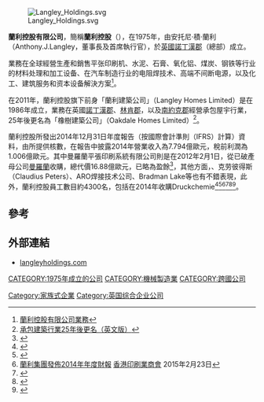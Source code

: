 [[File:Langley_Holdings.svg|thumb]]


'''蘭利控股有限公司'''，簡稱'''蘭利控股'''（'''{{lang-en|Langley Holdings plc}}'''），在1975年，由安托尼·積·蘭利（Anthony.J.Langley，董事長及首席執行官），於[[英國|英國]][[諾丁漢郡|諾丁漢郡]]（總部）成立。

業務在全球經營生產和銷售平张印刷机、水泥、石膏、氧化铝、煤炭、钢铁等行业的材料处理和加工设备、在汽车制造行业的电阻焊技术、高端不间断电源，以及化工、建筑服务和资本设备解決方案<ref>[http://www.langleyholdings.com/zh-CN/4507/-a-sas-ef-e 蘭利控股有限公司業務]{{Dead link|date=2020年3月 |bot=InternetArchiveBot |fix-attempted=yes }}</ref>。

在2011年，蘭利控股旗下前身「蘭利建築公司」（Langley Homes Limited）是在1986年成立，業務在英國[[諾丁漢郡|諾丁漢郡]]、[[林肯郡|林肯郡]]，以及[[南約克郡|南約克郡]]經營承包屋宇行業，25年後更名為「橡樹建築公司」（Oakdale Homes Limited）<REF>
[http://www.langleyholdings.com/zh-CN/news/142/house-builder-changes-name-after-25-years 承包建築行業25年後更名（英文版）]{{Dead link|date=2020年3月 |bot=InternetArchiveBot |fix-attempted=yes }}
</REF>。

蘭利控股所發出2014年12月31日年度報告（按國際會計準則（IFRS）計算）資料，由{{link-en|史密夫威廉遜會計師事務所|Smith & Williamson|}}所提供核數，在報告中披露2014年營業收入為7.794億歐元，稅前利潤為1.006億歐元。其中曼羅蘭平張印刷系統有限公司則是在2012年2月1日，從已破產母公司[[曼羅蘭|曼羅蘭]]收購，總代價16.88億歐元，已略為盈餘<ref>{{Cite web |url=http://www.langleyholdings.com/zh-CN/news/58/langley-group-behind-takeover-of-manroland-sheetfed |title=棋高一著 蘭利集團接收曼羅蘭平張印刷（英文版） |access-date=2015-10-26 |archive-url=https://web.archive.org/web/20160304214852/http://www.langleyholdings.com/zh-CN/news/58/langley-group-behind-takeover-of-manroland-sheetfed |archive-date=2016-03-04 |dead-url=yes }}</ref>，其他方面，{{link-de|皮勒集團|Piller (Unternehmen)|}}、克劳彼得斯（Claudius Peters）、ARO焊接技术公司、Bradman Lake等也有不錯表現，此外，蘭利控股員工數目約4300名，包括在2014年收購Druckchemie<ref>{{Cite web |url=http://www.cms-hs.com/PM_DruckChemie_14_11_2014 |title=CMS律師事務所成功把Druckchemie出售給蘭利控股有限公司（德文） |access-date=2015-10-26 |archive-date=2016-06-19 |archive-url=https://web.archive.org/web/20160619183953/http://www.cms-hs.com/PM_DruckChemie_14_11_2014 |dead-url=no }}</ref><ref>{{Cite web |url=http://www.cms-hs.com/PR_DruckChemie_14_11_2014_en |title=CMS律師事務所成功把Druckchemie出售給蘭利控股有限公司（英文） |access-date=2015-10-26 |archive-date=2016-03-04 |archive-url=https://web.archive.org/web/20160304205802/http://www.cms-hs.com/PR_DruckChemie_14_11_2014_en |dead-url=no }}</ref><ref>[http://www.hkprinters.org/news/news.asp?sub_id=8139 蘭利集團發佈2014年年度財報] {{Wayback|url=http://www.hkprinters.org/news/news.asp?sub_id=8139 |date=20200328064943 }}[[香港印刷業商會|香港印刷業商會]] 2015年2月23日</ref><ref>{{Cite web |url=http://www.langleyholdings.com/zh-CN/news/515/a-a-e-a-a-a-f2014a-1-a-1-ao-e-aes |title=蘭利集團發佈2014年年度財報 |access-date=2015-10-26 |archive-url=https://web.archive.org/web/20160304214039/http://www.langleyholdings.com/zh-CN/news/515/a-a-e-a-a-a-f2014a-1-a-1-ao-e-aes |archive-date=2016-03-04 |dead-url=yes }}</ref><ref>{{Cite web |url=http://www.manrolandsheetfed.com/zh-CN/documents/2287/2014-langleyholdings-annualreport-cn-zh.pdf |title=蘭利集團有限公司2014年年度公司及财务报告（中文） |access-date=2015-10-26 |archive-date=2016-03-04 |archive-url=https://web.archive.org/web/20160304085843/http://www.manrolandsheetfed.com/zh-CN/documents/2287/2014-langleyholdings-annualreport-cn-zh.pdf |dead-url=no }}</ref><ref>{{Cite web |url=http://www.langleyholdings.com/en-GB/documents/2252/annual-report-accounts-2014-full-en.pdf |title=蘭利集團有限公司2014年年度公司及财务报告（英文） |access-date=2015-10-26 |archive-date=2017-11-16 |archive-url=https://web.archive.org/web/20171116082002/http://www.langleyholdings.com/en-GB/documents/2252/annual-report-accounts-2014-full-en.pdf |dead-url=no }}</ref>。

==參考==
{{REFLIST}}

==外部連結==
*[http://www.langleyholdings.com langleyholdings.com] {{Wayback|url=http://www.langleyholdings.com/ |date=20150909093906 }}

[[CATEGORY:1975年成立的公司|CATEGORY:1975年成立的公司]]
[[CATEGORY:機械製造業|CATEGORY:機械製造業]]
[[Category:家族式企業|Category:家族式企業]]
[[CATEGORY:跨國公司|CATEGORY:跨國公司]]
[[Category:英国综合企业公司|Category:英国综合企业公司]]